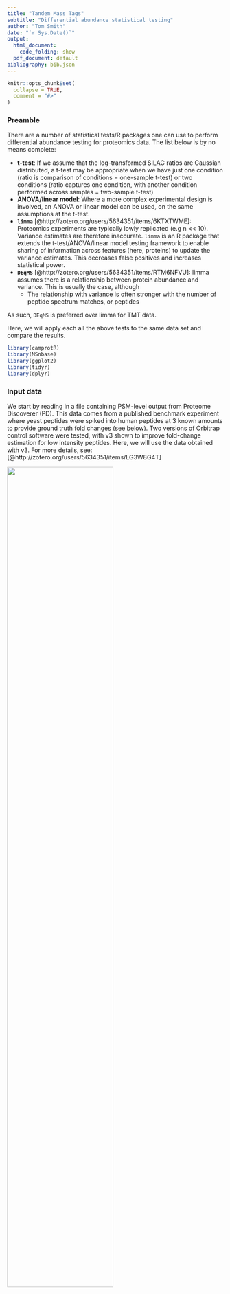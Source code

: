 ```yaml
---
title: "Tandem Mass Tags"
subtitle: "Differential abundance statistical testing"
author: "Tom Smith"
date: "`r Sys.Date()`"
output:
  html_document:
    code_folding: show
  pdf_document: default
bibliography: bib.json
---
```


```r
knitr::opts_chunk$set(
  collapse = TRUE,
  comment = "#>"
)
```

### Preamble

There are a number of statistical tests/R packages one can use to perform differential abundance testing for proteomics data. The list below is by no means complete:

- **t-test**: If we assume that the log-transformed SILAC ratios are Gaussian
distributed, a t-test may be appropriate when we have just one condition
(ratio is comparison of conditions = one-sample t-test) or two conditions
(ratio captures one condition, with another condition performed across samples = two-sample t-test)
- **ANOVA/linear model**: Where a more complex experimental design is involved,
an ANOVA or linear model can be used, on the same assumptions at the t-test.
- **`limma`** [@http://zotero.org/users/5634351/items/6KTXTWME]: Proteomics experiments are typically lowly replicated (e.g n << 10).
Variance estimates are therefore inaccurate. `limma`  is an R package that extends
the t-test/ANOVA/linear model testing framework to enable sharing of information
across features (here, proteins) to update the variance estimates. This decreases
false positives and increases statistical power.
- **`DEqMS`** [@http://zotero.org/users/5634351/items/RTM6NFVU]: limma assumes there is a relationship between protein abundance and
variance. This is usually the case, although
  - The relationship with variance is often stronger with the number of
  peptide spectrum matches, or peptides
  
As such, `DEqMS` is preferred over limma for TMT data.
  

Here, we will apply each all the above tests to the same data set and compare the results.


```r
library(camprotR)
library(MSnbase)
library(ggplot2)
library(tidyr)
library(dplyr)
```


### Input data

We start by reading in a file containing PSM-level output from Proteome Discoverer (PD). This data comes from a published benchmark experiment where yeast peptides were spiked into human peptides at 3 known amounts to provide ground truth fold changes (see below). Two versions of Orbitrap control software were tested, with v3 shown to improve fold-change estimation for low intensity peptides. Here, we will use the data obtained with v3. For more details, see: [@http://zotero.org/users/5634351/items/LG3W8G4T]

<img src="https://github.com/CambridgeCentreForProteomics/notch/blob/master/images/toc.png?raw=true" width="70%"/>
